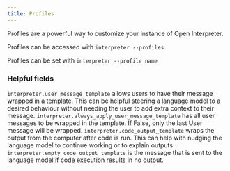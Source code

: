 ```yaml
---
title: Profiles
---
```


Profiles are a powerful way to customize your instance of Open Interpreter.

Profiles can be accessed with `interpreter --profiles`

Profiles can be set with `interpreter --profile name`

### Helpful fields

`interpreter.user_message_template` allows users to have their message wrapped in a template. This can be helpful steering a language model to a desired behaviour without needing the user to add extra context to their message.
`interpreter.always_apply_user_message_template` has all user messages to be wrapped in the template. If False, only the last User message will be wrapped.
`interpreter.code_output_template` wraps the output from the computer after code is run. This can help with nudging the language model to continue working or to explain outputs.
`interpreter.empty_code_output_template` is the message that is sent to the language model if code execution results in no output.
